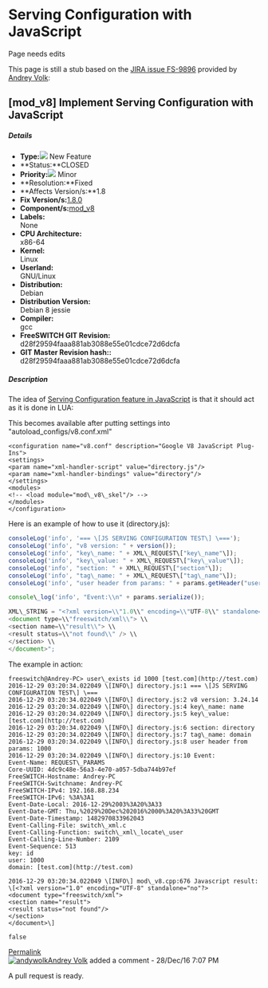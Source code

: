 
# Serving Configuration with JavaScript 

 

Page needs edits

This page is still a stub based on the [JIRA issue FS-9896](https://freeswitch.org/jira/browse/FS-9896) provided by [Andrey Volk](https://freeswitch.org/confluence/display/~Lorni):

## \[mod_v8\] Implement Serving Configuration with JavaScript

##### Details

* **Type:**![](https://freeswitch.org/jira/secure/viewavatar?size=xsmall&avatarId=11631&avatarType=issuetype) New Feature
* **Status:**CLOSED
* **Priority:**![](https://freeswitch.org/jira/images/icons/priorities/minor.svg) Minor
* **Resolution:**Fixed
* **Affects Version/s:**1.8
* **Fix Version/s:**[1.8.0](https://freeswitch.org/jira/issues/?jql=project+%3D+FS+AND+fixVersion+%3D+1.8.0 "1.8.0 ")
* **Component/s:**[mod\_v8](https://freeswitch.org/jira/issues/?jql=project+%3D+FS+AND+component+%3D+mod%5Fv8 "mod_v8 ")
* **Labels:**  
None
* **CPU Architecture:**  
x86-64
* **Kernel:**  
Linux
* **Userland:**  
GNU/Linux
* **Distribution:**  
Debian
* **Distribution Version:**  
Debian 8 jessie
* **Compiler:**  
gcc
* **FreeSWITCH GIT Revision:**  
d28f29594faaa881ab3088e55e01cdce72d6dcfa
* **GIT Master Revision hash::**  
d28f29594faaa881ab3088e55e01cdce72d6dcfa

  
##### Description

The idea of [Serving Configuration feature in JavaScript](https://wiki.freeswitch.org/wiki/Mod%5Flua/Serving%5FConfiguration) is that it should act as it is done in LUA:


This becomes available after putting settings into "autoload\_configs/v8.conf.xml"

```shell
<configuration name="v8.conf" description="Google V8 JavaScript Plug-Ins">  
<settings>  
<param name="xml-handler-script" value="directory.js"/>  
<param name="xml-handler-bindings" value="directory"/>  
</settings>  
<modules>  
<!-- <load module="mod\_v8\_skel"/> -->  
</modules>  
</configuration>
```

Here is an example of how to use it (directory.js):  

```javascript
consoleLog('info', '=== \[JS SERVING CONFIGURATION TEST\] \===');  
consoleLog('info', "v8 version: " + version());  
consoleLog('info', "key\_name: " + XML\_REQUEST\["key\_name"\]);  
consoleLog('info', "key\_value: " + XML\_REQUEST\["key\_value"\]);  
consoleLog('info', "section: " + XML\_REQUEST\["section"\]);  
consoleLog('info', "tag\_name: " + XML\_REQUEST\["tag\_name"\]);  
consoleLog('info', "user header from params: " + params.getHeader("user"));

console\_log('info', "Event:\\n" + params.serialize());

XML\_STRING = "<?xml version=\\"1.0\\" encoding=\\"UTF-8\\" standalone=\\"no\\"?> \\  
<document type=\\"freeswitch/xml\\"> \\  
<section name=\\"result\\"> \\  
<result status=\\"not found\\" /> \\  
</section> \\  
</document>";  
```

The example in action:

```shell
freeswitch@Andrey-PC> user\_exists id 1000 [test.com](http://test.com)  
2016-12-29 03:20:34.022049 \[INFO\] directory.js:1 === \[JS SERVING CONFIGURATION TEST\] \===  
2016-12-29 03:20:34.022049 \[INFO\] directory.js:2 v8 version: 3.24.14  
2016-12-29 03:20:34.022049 \[INFO\] directory.js:4 key\_name: name  
2016-12-29 03:20:34.022049 \[INFO\] directory.js:5 key\_value: [test.com](http://test.com)  
2016-12-29 03:20:34.022049 \[INFO\] directory.js:6 section: directory  
2016-12-29 03:20:34.022049 \[INFO\] directory.js:7 tag\_name: domain  
2016-12-29 03:20:34.022049 \[INFO\] directory.js:8 user header from params: 1000  
2016-12-29 03:20:34.022049 \[INFO\] directory.js:10 Event:  
Event-Name: REQUEST\_PARAMS  
Core-UUID: 4dc9c48e-56a3-4e70-a057-5dba744b97ef  
FreeSWITCH-Hostname: Andrey-PC  
FreeSWITCH-Switchname: Andrey-PC  
FreeSWITCH-IPv4: 192.168.88.234  
FreeSWITCH-IPv6: %3A%3A1  
Event-Date-Local: 2016-12-29%2003%3A20%3A33  
Event-Date-GMT: Thu,%2029%20Dec%202016%2000%3A20%3A33%20GMT  
Event-Date-Timestamp: 1482970833962043  
Event-Calling-File: switch\_xml.c  
Event-Calling-Function: switch\_xml\_locate\_user  
Event-Calling-Line-Number: 2109  
Event-Sequence: 513  
key: id  
user: 1000  
domain: [test.com](http://test.com)

2016-12-29 03:20:34.022049 \[INFO\] mod\_v8.cpp:676 Javascript result: \[<?xml version="1.0" encoding="UTF-8" standalone="no"?>  
<document type="freeswitch/xml">  
<section name="result">  
<result status="not found"/>  
</section>  
</document>\]

false
```


[Permalink](https://freeswitch.org/jira/browse/FS-9896?focusedCommentId=68600&page=com.atlassian.jira.plugin.system.issuetabpanels:comment-tabpanel#comment-68600 "Right click and copy link for a permanent link to this comment.")  
[![andywolk](https://freeswitch.org/jira/secure/useravatar?size=xsmall&ownerId=andywolk&avatarId=12520)Andrey Volk](https://freeswitch.org/jira/secure/ViewProfile.jspa?name=andywolk) added a comment - 28/Dec/16 7:07 PM

A pull request is ready.

  

